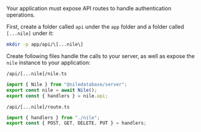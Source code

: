 
<NileAsDeps />

<Step>
Your application must expose API routes to handle authentication operations.

First, create a folder called `api` under the `app` folder and a folder called `[...nile]` under it:

```bash
mkdir -p app/api/\[...nile\]
```

Create following files handle the calls to your server, as well as expose the `nile` instance to your application:

`/api/[...nile]/nile.ts`
```typescript
import { Nile } from "@niledatabase/server";
export const nile = await Nile();
export const { handlers } = nile.api;
```

`/api/[...nile]/route.ts`
```typescript
import { handlers } from "./nile";
export const { POST, GET, DELETE, PUT } = handlers;
```
</Step>